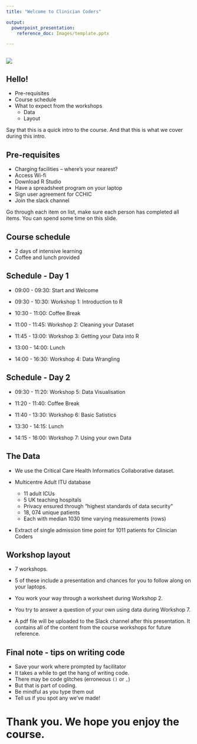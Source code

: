 ```yaml
---
title: "Welcome to Clinician Coders"

output: 
  powerpoint_presentation:
    reference_doc: Images/template.pptx

---
```


##

![](Images/Clinician Coders Branding_FINAL_CMYK_Colour.png)

## Hello!

- Pre-requisites
- Course schedule
- What to expect from the workshops
    - Data
    - Layout

::: notes
Say that this is a quick intro to the course. And that this is what we cover during this intro.
:::

## Pre-requisites

- Charging facilities – where’s your nearest?
- Access Wi-fi
- Download R Studio
- Have a spreadsheet program on your laptop
- Sign user agreement for CCHIC 
- Join the slack channel


::: notes
Go through each item on list, make sure each person has completed all items. You can spend some time on this slide.
:::

## Course schedule

- 2 days of intensive learning
- Coffee and lunch provided

## Schedule - Day 1

- 09:00 - 09:30: Start and Welcome

- 09:30 - 10:30: Workshop 1: Introduction to R

- 10:30 - 11:00: Coffee Break

- 11:00 - 11:45: Workshop 2: Cleaning your Dataset

- 11:45 - 13:00: Workshop 3: Getting your Data into R

- 13:00 - 14:00: Lunch

- 14:00 - 16:30: Workshop 4: Data Wrangling
 
## Schedule - Day 2

- 09:30 - 11:20: Workshop 5: Data Visualisation

- 11:20 - 11:40: Coffee Break

- 11:40 - 13:30: Workshop 6: Basic Satistics

- 13:30 - 14:15: Lunch

- 14:15 - 16:00: Workshop 7: Using your own Data

## The Data

- We use the Critical Care Health Informatics Collaborative dataset.

- Multicentre Adult ITU database
    - 11 adult ICUs
    - 5 UK teaching hospitals
    - Privacy ensured through “highest standards of data security”
    - 18, 074 unique patients
    - Each with median 1030 time varying measurements (rows)
- Extract of single admission time point for 1011 patients for Clinician Coders


## Workshop layout

- 7 workshops.
- 5 of these include a presentation and chances for you to follow along on your laptops.
- You work your way through a worksheet during Workshop 2. 
- You try to answer a question of your own using data during Workshop 7. 

- A pdf file will be uploaded to the Slack channel after this presentation. It contains all of the content from the course workshops for future reference. 

## Final note - tips on writing code

- Save your work where prompted by facilitator
- It takes a while to get the hang of writing code. 
- There may be code glitches (erroneous `()` or `,`) 
- But that is part of coding.
- Be mindful as you type them out
- Tell us if you spot any we’ve made!

# Thank you. We hope you enjoy the course. 

